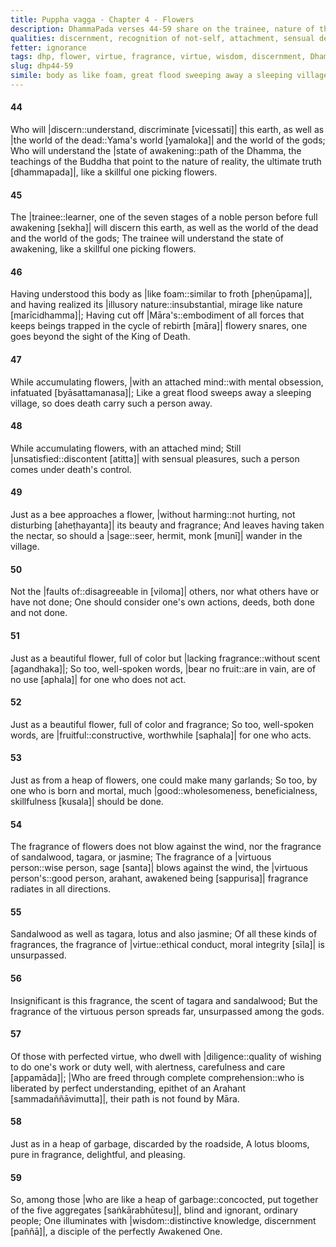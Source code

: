 ```yaml
---
title: Puppha vagga - Chapter 4 - Flowers
description: DhammaPada verses 44-59 share on the trainee, nature of the body, what happens to one who dwells with an attached mind, how a sage should wander in village, one who speaks on virtue and wisdom though various similes. The fragrance of virtue is compared to the fragrance of flowers, and the virtue of the noble person is said to spread in all directions.
qualities: discernment, recognition of not-self, attachment, sensual desire, ethical conduct, full awareness, wisdom
fetter: ignorance
tags: dhp, flower, virtue, fragrance, virtue, wisdom, discernment, Dhamma, trainee, death, Māra, obsession, sensual pleasures, monk, noble person, wisdom
slug: dhp44-59
simile: body as like foam, great flood sweeping away a sleeping village, heap of garbage discarded by the roadside, fragrance of flowers
---
```


#### 44

Who will |discern::understand, discriminate [vicessati]| this earth,
as well as |the world of the dead::Yama's world [yamaloka]| and the world of the gods;
Who will understand the |state of awakening::path of the Dhamma, the teachings of the Buddha that point to the nature of reality, the ultimate truth [dhammapada]|,
like a skillful one picking flowers.

#### 45

The |trainee::learner, one of the seven stages of a noble person before full awakening [sekha]| will discern this earth,
as well as the world of the dead and the world of the gods;
The trainee will understand the state of awakening,
like a skillful one picking flowers.

#### 46

Having understood this body as |like foam::similar to froth [pheṇūpama]|,
and having realized its |illusory nature::insubstantial, mirage like nature [marīcidhamma]|;
Having cut off |Māra's::embodiment of all forces that keeps beings trapped in the cycle of rebirth [māra]| flowery snares,
one goes beyond the sight of the King of Death.

#### 47

While accumulating flowers,
|with an attached mind::with mental obsession, infatuated [byāsattamanasa]|;
Like a great flood sweeps away a sleeping village,
so does death carry such a person away.

#### 48

While accumulating flowers,
with an attached mind;
Still |unsatisfied::discontent [atitta]| with sensual pleasures,
such a person comes under death's control.

#### 49

Just as a bee approaches a flower,
|without harming::not hurting, not disturbing [aheṭhayanta]| its beauty and fragrance;
And leaves having taken the nectar,
so should a |sage::seer, hermit, monk [munī]| wander in the village.

#### 50

Not the |faults of::disagreeable in [viloma]| others,
nor what others have or have not done;
One should consider one's own actions,
deeds, both done and not done.

#### 51

Just as a beautiful flower,
full of color but |lacking fragrance::without scent [agandhaka]|;
So too, well-spoken words,
|bear no fruit::are in vain, are of no use [aphala]| for one who does not act.

#### 52

Just as a beautiful flower,
full of color and fragrance;
So too, well-spoken words,
are |fruitful::constructive, worthwhile [saphala]| for one who acts.

#### 53

Just as from a heap of flowers,
one could make many garlands;
So too, by one who is born and mortal,
much |good::wholesomeness, beneficialness, skillfulness [kusala]| should be done.

#### 54

The fragrance of flowers does not blow against the wind,
nor the fragrance of sandalwood, tagara, or jasmine;
The fragrance of a |virtuous person::wise person, sage [santa]| blows against the wind,
the |virtuous person's::good person, arahant, awakened being [sappurisa]| fragrance radiates in all directions.

#### 55

Sandalwood as well as tagara,
lotus and also jasmine;
Of all these kinds of fragrances,
the fragrance of |virtue::ethical conduct, moral integrity [sīla]| is unsurpassed.

#### 56

Insignificant is this fragrance,
the scent of tagara and sandalwood;
But the fragrance of the virtuous person spreads far,
unsurpassed among the gods.

#### 57

Of those with perfected virtue,
who dwell with |diligence::quality of wishing to do one's work or duty well, with alertness, carefulness and care [appamāda]|;
|Who are freed through complete comprehension::who is liberated by perfect understanding, epithet of an Arahant [sammadaññāvimutta]|,
their path is not found by Māra.

#### 58

Just as in a heap of garbage,
discarded by the roadside,
A lotus blooms,
pure in fragrance, delightful, and pleasing.

#### 59

So, among those |who are like a heap of garbage::concocted, put together of the five aggregates [saṅkārabhūtesu]|,
blind and ignorant, ordinary people;
One illuminates with |wisdom::distinctive knowledge, discernment [paññā]|,
a disciple of the perfectly Awakened One.